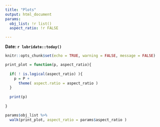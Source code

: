 ```yaml
---
title: "Plots"
output: html_document
params:
  obj_list: !r list()
  aspect_ratio: !r FALSE

---
```


**Date: `r lubridate::today()`**

```r
knitr::opts_chunk$set(echo = TRUE, warning = FALSE, message = FALSE)
```

```r


print_plot = function(p, aspect_ratio){
  
  if( ! is.logical(aspect_ratio) ){
    p = P +
      theme( aspect.ratio = aspect_ratio )
  }
  
  print(p)
  
}

params$obj_list %>%
  walk(print_plot, aspect_ratio = params$aspect_ratio )

```


